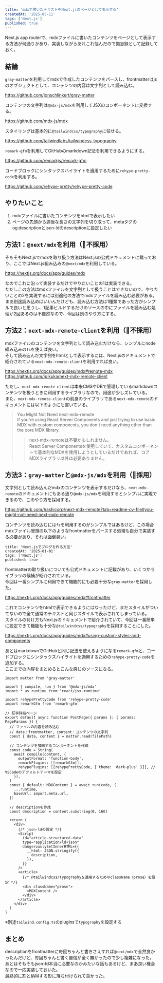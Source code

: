 ```yaml
---
title: 'mdxで書いたテキストをNext.jsのページとして表示する'
createdAt: '2025-05-11'
tags: ['Next.js']
published: true
---
```


Next.js app routerで、mdxファイルに書いたコンテンツをページとして表示する方法が何通りかあり、実装しながらあれこれ悩んだので備忘録として記録しておく。

## 結論

`gray-matter`を利用してmdxで作成したコンテンツをパースし、frontmatterはjsのオブジェクトとして、コンテンツの内容は文字列として読み込む。

<LinkCard>https://github.com/jonschlinkert/gray-matter</LinkCard>

コンテンツの文字列は`@mdx-js/mdx`を利用してJSXのコンポーネントに変換する。

<LinkCard>https://github.com/mdx-js/mdx</LinkCard>

スタイリングは基本的に`@tailwindcss/typography`に任せる。

<LinkCard>https://github.com/tailwindlabs/tailwindcss-typography</LinkCard>

`remark-gfm`を利用してGitHubのmarkdown記法を利用できるようにする。

<LinkCard>https://github.com/remarkjs/remark-gfm</LinkCard>

コードブロックにシンタックスハイライトを適用するために`rehype-pretty-code`を利用する。

<LinkCard>https://github.com/rehype-pretty/rehype-pretty-code</LinkCard>

## やりたいこと

1. mdxファイルに書いたコンテンツをhtmlで表示したい
2. ページの先頭から適当な長さの文字列を切り取って、metaタグのog:descriptionとjson-ldのdescriptionに設定したい

## 方法1：`@next/mdx`を利用（🙅不採用）

そもそもNext.jsでmdxを取り扱う方法はNext.jsの公式ドキュメントに載っており、ここではNext.js組み込みの`@next/mdx`を利用している。

<LinkCard>https://nextjs.org/docs/app/guides/mdx</LinkCard>

なのでこれに沿って実装するだけでやりたいことの1は実装できる。  
ただしこの方法はmdxファイルを文字列として扱うことはできないので、やりたいことの2を実現するには別途他の方法でmdxファイルを読み込む必要がある。  
まあ別途読み込めばいいんだけども、読み込む方法は1種類であった方がシンプルで良いと思うし、1記事ビルドするだけのソースの中にファイルを読み込む処理が2回あるのは不自然なので、今回は別のやり方にする。

## 方法2：`next-mdx-remote-client`を利用（🙅不採用）

mdxファイルのコンテンツを文字列として読み込むだけなら、シンプルにnode組み込みの`fs`を使えば良い。  
そして読み込んだ文字列をhtmlとして表示するには、Next.jsのドキュメントで紹介されている`next-mdx-remote-client`を利用すれば良い。

<LinkCard>https://nextjs.org/docs/app/guides/mdx#remote-mdx</LinkCard>
<LinkCard>https://github.com/ipikuka/next-mdx-remote-client</LinkCard>

ただし、`next-mdx-remote-client`は本来CMSやDBで管理しているmarkdownコンテンツを扱うときに利用するライブラリなので、用途が少しズレている。  
また、`next-mdx-remote-client`の前身のライブラリである`next-mdx-remote`のドキュメントには以下のようにも書いている。

> You Might Not Need next-mdx-remote  
> If you're using React Server Components and just trying to use basic MDX with custom components, you don't need anything other than the core MDX library.
>
> > next-mdx-remoteは不要かもしれません。  
> > React Server Componentsを使用していて、カスタムコンポーネントで基本的なMDXを使用しようとしているだけであれば、コアMDXライブラリ以外は必要ありません。

## 方法3：`gray-matter`と`@mdx-js/mdx`を利用（🙆採用）

文字列として読み込んだmdxのコンテンツを表示するだけなら、`next-mdx-remote`のドキュメントにもある通り`@mdx-js/mdx`を利用するとシンプルに実現できるので、このやり方を採用する。

<LinkCard>https://github.com/hashicorp/next-mdx-remote?tab=readme-ov-file#you-might-not-need-next-mdx-remote</LinkCard>

コンテンツを読み込むには`fs`を利用するのがシンプルではあるけど、この場合mdxファイル冒頭の以下のようなfrontmatterをパースする処理も自分で実装する必要があり、それは面倒臭い。

```mdx
title: 'Next.jsでブログを作る方法'
createdAt: '2025-01-01'
tags: ['Next.js']
published: true
```

frontmatterの取り扱いについても公式ドキュメントに記載があり、いくつかライブラリの候補が紹介されている。  
今回は一番シンプルに利用できて機能的にも必要十分な`gray-matter`を採用した。

<LinkCard>https://nextjs.org/docs/app/guides/mdx#frontmatter</LinkCard>

これでコンテンツをhtmlで表示できるようにはなったけど、まだスタイルがついてないので全て通常のテキストと同じスタイルで表示されてしまっている。  
スタイルの付け方もNext.jsのドキュメントで紹介されていて、今回は一番簡単に設定できて機能も十分な`@tailwindcss/typography`を採用することにした。

<LinkCard>https://nextjs.org/docs/app/guides/mdx#using-custom-styles-and-components</LinkCard>

あとはmarkdownでGitHubと同じ記法を使えるようになる`remark-gfm`と、コードブロックにシンタックスハイライトを適用するための`rehype-pretty-code`を追加する。  
ここまでの内容をまとめるとこんな感じのソースになる。

```tsx
import matter from 'gray-matter'

import { compile, run } from '@mdx-js/mdx'
import * as runtime from 'react/jsx-runtime'

import rehypePrettyCode from 'rehype-pretty-code'
import remarkGfm from 'remark-gfm'

// 記事詳細ページ
export default async function PostPage({ params }: { params: PageParams }) {
  // ファイルの内容を読み込む
  // data：frontmatter, content：コンテンツの文字列
  const { data, content } = matter.read(filePath)

  // コンテンツを描画するコンポーネントを作成
  const code = String(
    await compile(content, {
      outputFormat: 'function-body',
      remarkPlugins: [[remarkGfm]],
      rehypePlugins: [[rehypePrettyCode, { theme: 'dark-plus' }]], // VSCodeのデフォルトテーマを設定
    }),
  )
  const { default: MDXContent } = await run(code, {
    ...runtime,
    baseUrl: import.meta.url,
  })

  // descriptionを作成
  const description = content.substring(0, 160)

  return (
    <div>
      {/* json-ldの設定 */}
      <Script
        id="article-structured-data"
        type="application/ld+json"
        dangerouslySetInnerHTML={{
          __html: JSON.stringify({
            description,
          }),
        }}
      />
      <article>
        {/* @tailwindcss/typographyを適用するためのclassName（prose）を設定 */}
        <div className="prose">
          <MDXContent />
        </div>
      </article>
    </div>
  )
}
```

※別途`tailwind.config.ts`のpluginsで`typography`を設定する

## まとめ

descriptionをfrontmatterに毎回ちゃんと書きさえすれば`@next/mdx`で全然良かったんだけど、毎回ちゃんと書く自信が全く無かったので少し複雑になった。  
あとはそもそもjson-ld本当に必要なのかみたいな話もあるけど、まあ良い機会なので一応実装しておいた。  
最終的に割と納得する形に落ち付けられて良かった。

